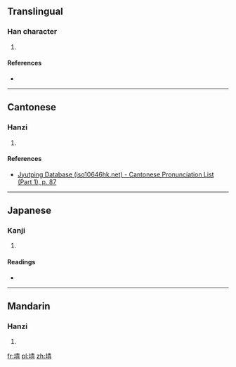==Translingual==

===Han character===
{{Han char|rn=32|rad=土|as=08|sn=11|four=4512<sub>7</sub>|canj=土手一月 (GQMB)|ids=⿰[[土]][[青]]}}

# {{defn|Han|sort=土08}}

====References====
* {{Han ref|kx=0230.300|dkj=05170|dj=0466.350|hdz=10448.030|uh=57E5|ud=22501|bh=D4BF|bd=54463}}

----

==Cantonese==

===Hanzi===
{{yue-hanzi|jyut=[[cing1]]|y=ching1}}

# {{defn|lang=yue|sort=土08}}

====References====
*[http://www.iso10646hk.net/jp/document/download.jsp Jyutping Database (iso10646hk.net) - Cantonese Pronunciation List (Part 1), p. 87]

----

==Japanese==

===Kanji===
{{ja-kanji|grade=|rs=土08}}

# {{defn|lang=ja|sort=土08}}

====Readings====
* {{ja-readings|on=[[せい]] (sei), [[しょう]] (shō), [[そう]] (sō)|kun=}}

----

==Mandarin==

===Hanzi===
{{cmn-hanzi|pin=[[chēng]] ([[cheng1]]), [[lùn]] ([[lun4]])|wg=ch'eng<sup>1</sup>, lun<sup>4</sup>}}

# {{defn|lang=cmn|sort=土08}}

[[fr:埥]]
[[pl:埥]]
[[zh:埥]]